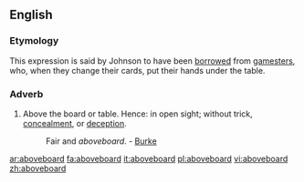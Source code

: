 ==English==

===Etymology===
{{prefix|above-|board}}
This expression is said by Johnson to have been [[borrowed]] from [[gamesters]], who, when they change their cards, put their hands under the table.

===Adverb===
{{en-adv}}
# Above the board or table.  Hence: in open sight; without trick, [[concealment]], or [[deception]].
#: Fair and ''aboveboard''. - [[Burke]]

[[ar:aboveboard]]
[[fa:aboveboard]]
[[it:aboveboard]]
[[pl:aboveboard]]
[[vi:aboveboard]]
[[zh:aboveboard]]